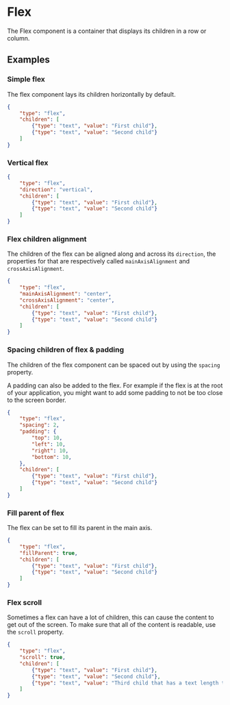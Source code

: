 
# Flex

The Flex component is a container that displays its children in a row or column.
 
## Examples

### Simple flex

The flex component lays its children horizontally by default.

```json
{
    "type": "flex",
    "children": [
        {"type": "text", "value": "First child"},
        {"type": "text", "value": "Second child"}
    ]
}
```

### Vertical flex

```json
{
    "type": "flex",
    "direction": "vertical",
    "children": [
        {"type": "text", "value": "First child"},
        {"type": "text", "value": "Second child"}
    ]
}
```

### Flex children alignment

The children of the flex can be aligned along and across its `direction`, the properties for that are respectively called `mainAxisAlignment` and `crossAxisAlignment`.

```json
{
    "type": "flex",
    "mainAxisAlignment": "center",
    "crossAxisAlignment": "center",
    "children": [
        {"type": "text", "value": "First child"},
        {"type": "text", "value": "Second child"}
    ]
}
```

### Spacing children of flex & padding

The children of the flex component can be spaced out by using the `spacing` property.

A padding can also be added to the flex. For example if the flex is at the root of your application, you might want to add some padding to not be too close to the screen border.

```json
{
    "type": "flex",
    "spacing": 2,
    "padding": {
        "top": 10,
        "left": 10,
        "right": 10,
        "bottom": 10,
    },
    "children": [
        {"type": "text", "value": "First child"},
        {"type": "text", "value": "Second child"}
    ]
}
```

### Fill parent of flex

The flex can be set to fill its parent in the main axis.

```json
{
    "type": "flex",
    "fillParent": true,
    "children": [
        {"type": "text", "value": "First child"},
        {"type": "text", "value": "Second child"}
    ]
}
```

### Flex scroll

Sometimes a flex can have a lot of children, this can cause the content to get out of the screen. To make sure that all of the content is readable, use the `scroll` property.

```json
{
    "type": "flex",
    "scroll": true,
    "children": [
        {"type": "text", "value": "First child"},
        {"type": "text", "value": "Second child"},
        {"type": "text", "value": "Third child that has a text length that causes it to go out of the screen"}
    ]
}
```

<PropertyTable schema={flexSchema}/>